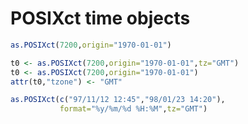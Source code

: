 # POSIXct time objects

```r
as.POSIXct(7200,origin="1970-01-01")
```

```r
t0 <- as.POSIXct(7200,origin="1970-01-01",tz="GMT")
t0 <- as.POSIXct(7200,origin="1970-01-01")
attr(t0,"tzone") <- "GMT"   
```

```r
as.POSIXct(c("97/11/12 12:45","98/01/23 14:20"),
           format="%y/%m/%d %H:%M",tz="GMT")
```

